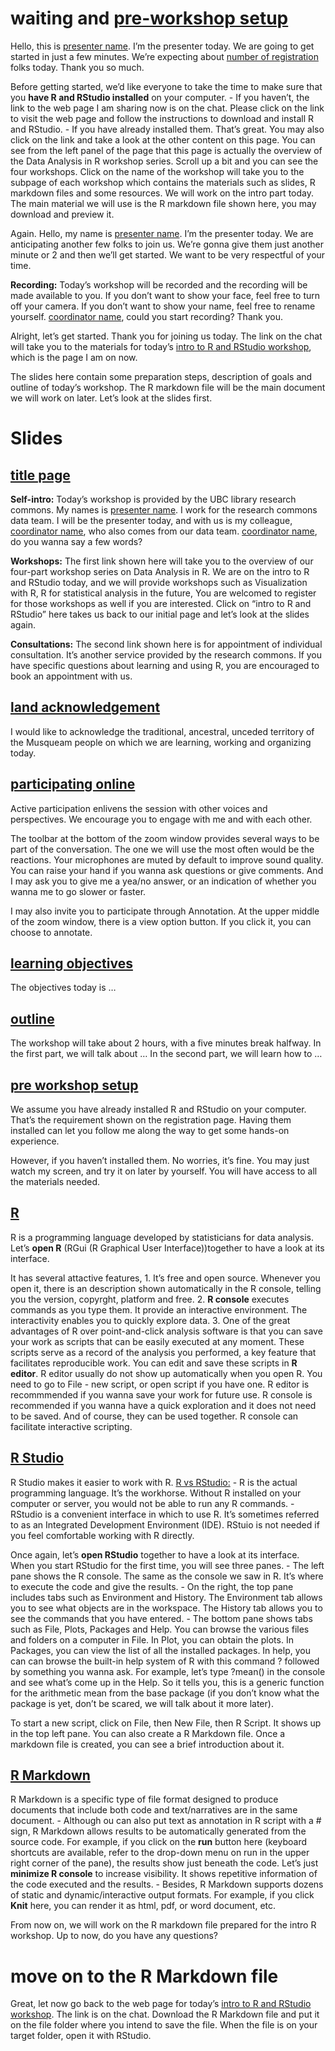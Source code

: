 # waiting and [pre-workshop setup](https://ubc-library-rc.github.io/data-analysis-r/#pre-workshop-setup)
Hello, this is <ins>presenter name</ins>. I'm the presenter today. We are going to get started in just a few minutes. We're expecting about <ins>number of registration</ins> folks today. Thank you so much.

Before getting started, we'd like everyone to take the time to make sure that you **have R and RStudio installed** on your computer. 
- If you haven't, the link to the web page I am sharing now is on the chat. Please click on the link to visit the web page and follow the instructions to download and install R and RStudio.
- If you have already installed them. That's great. You may also click on the link and take a look at the other content on this page. You can see from the left panel of the page that this page is actually the overview of the Data Analysis in R workshop series. Scroll up a bit and you can see the four workshops. Click on the name of the workshop will take you to the subpage of each workshop which contains the materials such as slides, R markdown files and some resources. We will work on the intro part today. The main material we will use is the R markdown file shown here, you may download and preview it.

Again. Hello, my name is <ins>presenter name</ins>. I'm the presenter today. We are anticipating another few folks to join us. We're gonna give them just another minute or 2 and then we'll get started. We want to be very respectful of your time. 

**Recording:** Today's workshop will be recorded and the recording will be made available to you. If you don't want to show your face, feel free to turn off your camera. If you don't want to show your name, feel free to rename yourself. <ins>coordinator name</ins>, could you start recording? Thank you.

Alright, let's get started. Thank you for joining us today. The link on the chat will take you to the materials for today's [intro to R and RStudio workshop](https://ubc-library-rc.github.io/data-analysis-r/intro-to-r/introduction.html), which is the page I am on now.

The slides here contain some preparation steps,  description of goals and outline of today's workshop. The R markdown file will be the main document we will work on later. Let's look at the slides first.

# Slides
## [title page](https://ubc-library-rc.github.io/data-analysis-r/slides/intro-r-studio.html)
**Self-intro:** Today's workshop is provided by the UBC library research commons. My names is <ins>presenter name</ins>. I work for the research commons data team. I will be the presenter today, and with us is my colleague, <ins>coordinator name</ins>, who also comes from our data team. <ins>coordinator name</ins>, do you wanna say a few words? 

**Workshops:** The first link shown here will take you to the overview of our four-part workshop series on Data Analysis in R. We are on the intro to R and RStudio today, and we will provide workshops such as  Visualization with R, R for statistical analysis in the future, You are welcomed to register for those workshops as well if you are interested. Click on "intro to R and RStudio" here takes us back to our initial page and let's look at the slides again.

**Consultations:** The second link shown here is for appointment of individual consultation. It's another service provided by the research commons. If you have specific questions about learning and using R, you are encouraged to book an appointment with us.

## [land acknowledgement](https://ubc-library-rc.github.io/data-analysis-r/slides/intro-r-studio.html#/1)
I would like to acknowledge the traditional, ancestral, unceded territory of the Musqueam people on which we are learning, working and organizing today.

## [participating online](https://ubc-library-rc.github.io/data-analysis-r/slides/intro-r-studio.html#/2)
Active participation enlivens the session with other voices and perspectives. We encourage you to engage with me and with each other.

The toolbar at the bottom of the zoom window provides several ways to be part of the conversation. The one we will use the most often would be the reactions. Your microphones are muted by default to improve sound quality. You can raise your hand if you wanna ask questions or give comments. And I may ask you to give me a yea/no answer, or an indication of whether you wanna me to go slower or faster.

I may also invite you to participate through Annotation. At the upper middle of the zoom window, there is a view option button. If you click it, you can choose to annotate.

## [learning objectives](https://ubc-library-rc.github.io/data-analysis-r/slides/intro-r-studio.html#/4)
The objectives today is ...

## [outline](https://ubc-library-rc.github.io/data-analysis-r/slides/intro-r-studio.html#/5)
The workshop will take about 2 hours, with a five minutes break halfway. 
In the first part, we will talk about ... 
In the second part, we will learn how to ...

## [pre workshop setup](https://ubc-library-rc.github.io/data-analysis-r/slides/intro-r-studio.html#/6)
We assume you have already installed R and RStudio on your computer. That's the requirement shown on the registration page. Having them installed can let you follow me along the way to get some hands-on experience.

However, if you haven't installed them. No worries, it's fine. You may just watch my screen, and try it on later by yourself. You will have access to all the materials needed.

## [R](https://ubc-library-rc.github.io/data-analysis-r/slides/intro-r-studio.html#/7)
R is a programming language developed by statisticians for data analysis. Let's **open R** (RGui (R Graphical User Interface))together to have a look at its interface.

It has several attactive features,
1. It's free and open source. Whenever you open it, there is an description shown automatically in the R console, telling you the version, copyrght, platform and free.
2. **R console** executes commands as you type them. It provide an interactive environment. The interactivity enables you to quickly explore data. 
3. One of the great advantages of R over point-and-click analysis software is that you can save your work as scripts that can be easily executed at any moment. These scripts serve as a record of the analysis you performed, a key feature that facilitates reproducible work. You can edit and save these scripts in **R editor**. R editor usually do not show up automatically when you open R. You need to go to File - new script, or open script if you have one. R editor is recommmended if you wanna save your work for future use. R console is recommended if you wanna have a quick exploration and it does not need to be saved. And of course, they can be used together. R console can facilitate interactive scripting.

## [R Studio](https://ubc-library-rc.github.io/data-analysis-r/slides/intro-r-studio.html#/8)
R Studio makes it easier to work with R. [R vs RStudio:](https://mgimond.github.io/ES218/R_vs_RStudio.html)
- R is the actual programming language. It’s the workhorse. Without R installed on your computer or server, you would not be able to run any R commands.
- RStudio is a convenient interface in which to use R. It’s sometimes referred to as an Integrated Development Environment (IDE). RStuio is not needed if you feel comfortable working with R directly.

Once again, let's **open RStudio** together to have a look at its interface. When you start RStudio for the first time, you will see three panes. 
- The left pane shows the R console. The same as the console we saw in R. It's where to execute the code and give the results.
- On the right, the top pane includes tabs such as Environment and History. The Environment tab allows you to see what objects are in the workspace. The History tab allows you to see the commands that you have entered. 
- The bottom pane shows tabs such as File, Plots, Packages and Help. You can browse the various files and folders on a computer in File. In Plot, you can obtain the plots. In Packages, you can view the list of all the installed packages. In help, you can can browse the built-in help system of R with this command ? followed by something you wanna ask. For example, let's type ?mean() in the console and see what's come up in the Help. So it tells you, this is a generic function for the arithmetic mean from the base package (if you don't know what the package is yet, don't be scared, we will talk about it more later).

To start a new script, click on File, then New File, then R Script. It shows up in the top left pane.
You can also create a R Markdown file. Once a markdown file is created, you can see a brief introduction about it. 


## [R Markdown](https://ubc-library-rc.github.io/data-analysis-r/slides/intro-r-studio.html#/9)
R Markdown is a specific type of file format designed to produce documents that include both code and text/narratives are in the same document. 
- Although ou can also put text as annotation in R script with a # sign,  R Markdown allows results to be automatically generated from the source code. For example, if you click on the **run** button here (keyboard shortcuts are available, refer to the drop-down menu on run in the upper right corner of the pane), the results show just beneath the code. Let's just **minimize R console** to increase visibility. It shows repetitive information of the code executed and the results.
- Besides, R Markdown supports dozens of static and dynamic/interactive output formats. For example, if you click **Knit** here, you can render it as html, pdf, or word document, etc. 

From now on, we will work on the R markdown file prepared for the intro R workshop. Up to now, do you have any questions?

# move on to the R Markdown file

Great, let now go back to the web page for today's [intro to R and RStudio workshop](https://ubc-library-rc.github.io/data-analysis-r/intro-to-r/introduction.html). The link is on the chat. Download the R Markdown file and put it on the file folder where you intend to save the file. When the file is on your target folder, open it with RStudio.

